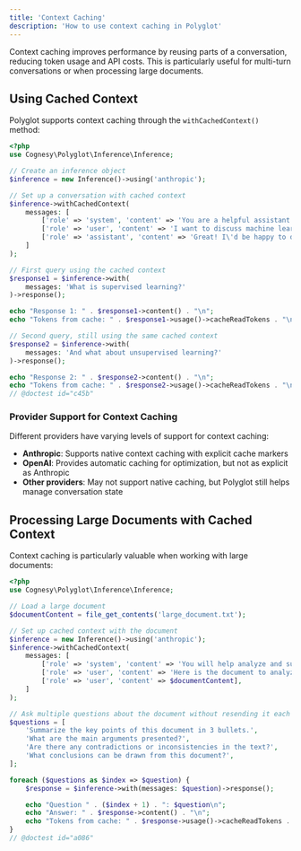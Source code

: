```yaml
---
title: 'Context Caching'
description: 'How to use context caching in Polyglot'
---
```


Context caching improves performance by reusing parts of a conversation, reducing token usage and API costs. This is particularly useful for multi-turn conversations or when processing large documents.


## Using Cached Context

Polyglot supports context caching through the `withCachedContext()` method:

```php
<?php
use Cognesy\Polyglot\Inference\Inference;

// Create an inference object
$inference = new Inference()->using('anthropic');

// Set up a conversation with cached context
$inference->withCachedContext(
    messages: [
        ['role' => 'system', 'content' => 'You are a helpful assistant who provides concise answers.'],
        ['role' => 'user', 'content' => 'I want to discuss machine learning concepts.'],
        ['role' => 'assistant', 'content' => 'Great! I\'d be happy to discuss machine learning concepts with you. What specific aspect would you like to explore?'],
    ]
);

// First query using the cached context
$response1 = $inference->with(
    messages: 'What is supervised learning?'
)->response();

echo "Response 1: " . $response1->content() . "\n";
echo "Tokens from cache: " . $response1->usage()->cacheReadTokens . "\n\n";

// Second query, still using the same cached context
$response2 = $inference->with(
    messages: 'And what about unsupervised learning?'
)->response();

echo "Response 2: " . $response2->content() . "\n";
echo "Tokens from cache: " . $response2->usage()->cacheReadTokens . "\n";
// @doctest id="c45b"
```

### Provider Support for Context Caching

Different providers have varying levels of support for context caching:

- **Anthropic**: Supports native context caching with explicit cache markers
- **OpenAI**: Provides automatic caching for optimization, but not as explicit as Anthropic
- **Other providers**: May not support native caching, but Polyglot still helps manage conversation state



## Processing Large Documents with Cached Context

Context caching is particularly valuable when working with large documents:

```php
<?php
use Cognesy\Polyglot\Inference\Inference;

// Load a large document
$documentContent = file_get_contents('large_document.txt');

// Set up cached context with the document
$inference = new Inference()->using('anthropic');
$inference->withCachedContext(
    messages: [
        ['role' => 'system', 'content' => 'You will help analyze and summarize documents.'],
        ['role' => 'user', 'content' => 'Here is the document to analyze:'],
        ['role' => 'user', 'content' => $documentContent],
    ]
);

// Ask multiple questions about the document without resending it each time
$questions = [
    'Summarize the key points of this document in 3 bullets.',
    'What are the main arguments presented?',
    'Are there any contradictions or inconsistencies in the text?',
    'What conclusions can be drawn from this document?',
];

foreach ($questions as $index => $question) {
    $response = $inference->with(messages: $question)->response();

    echo "Question " . ($index + 1) . ": $question\n";
    echo "Answer: " . $response->content() . "\n";
    echo "Tokens from cache: " . $response->usage()->cacheReadTokens . "\n\n";
}
// @doctest id="a086"
```

